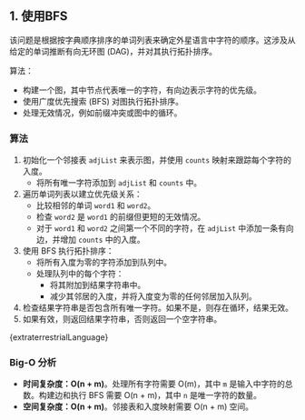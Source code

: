 

## 1. 使用BFS

该问题是根据按字典顺序排序的单词列表来确定外星语言中字符的顺序。这涉及从给定的单词推断有向无环图 (DAG)，并对其执行拓扑排序。

算法：

* 构建一个图，其中节点代表唯一的字符，有向边表示字符的优先级。
* 使用广度优先搜索 (BFS) 对图执行拓扑排序。
* 处理无效情况，例如前缀冲突或图中的循环。

### 算法

1. 初始化一个邻接表 `adjList` 来表示图，并使用 `counts` 映射来跟踪每个字符的入度。
   * 将所有唯一字符添加到 `adjList` 和 `counts` 中。
2. 遍历单词列表以建立优先级关系：
   * 比较相邻的单词 `word1` 和 `word2`。
   * 检查 `word2` 是 `word1` 的前缀但更短的无效情况。
   * 对于 `word1` 和 `word2` 之间第一个不同的字符，在 `adjList` 中添加一条有向边，并增加 `counts` 中的入度。
3. 使用 BFS 执行拓扑排序：
   * 将所有入度为零的字符添加到队列中。
   * 处理队列中的每个字符：
     * 将其附加到结果字符串中。
     * 减少其邻居的入度，并将入度变为零的任何邻居加入队列。
4. 检查结果字符串是否包含所有唯一字符。如果不是，则存在循环，结果无效。
5. 如果有效，则返回结果字符串，否则返回一个空字符串。

<MDXCodeBlock>
  {extraterrestrialLanguage}
</MDXCodeBlock>

### Big-O 分析

* **时间复杂度：O(n + m)**。处理所有字符需要 O(m)，其中 `m` 是输入中字符的总数。构建边和执行 BFS 需要 O(n + m)，其中 `n` 是唯一字符的数量。
* **空间复杂度：O(n + m)**。邻接表和入度映射需要 O(n + m) 空间。
